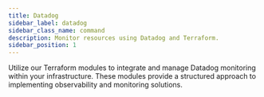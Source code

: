 ```yaml
---
title: Datadog
sidebar_label: datadog
sidebar_class_name: command
description: Monitor resources using Datadog and Terraform.
sidebar_position: 1
---
```


<Intro>
  Utilize our Terraform modules to integrate and manage Datadog monitoring within your infrastructure. These modules provide a structured approach to implementing observability and monitoring solutions.
</Intro>

<DocCardList/>

